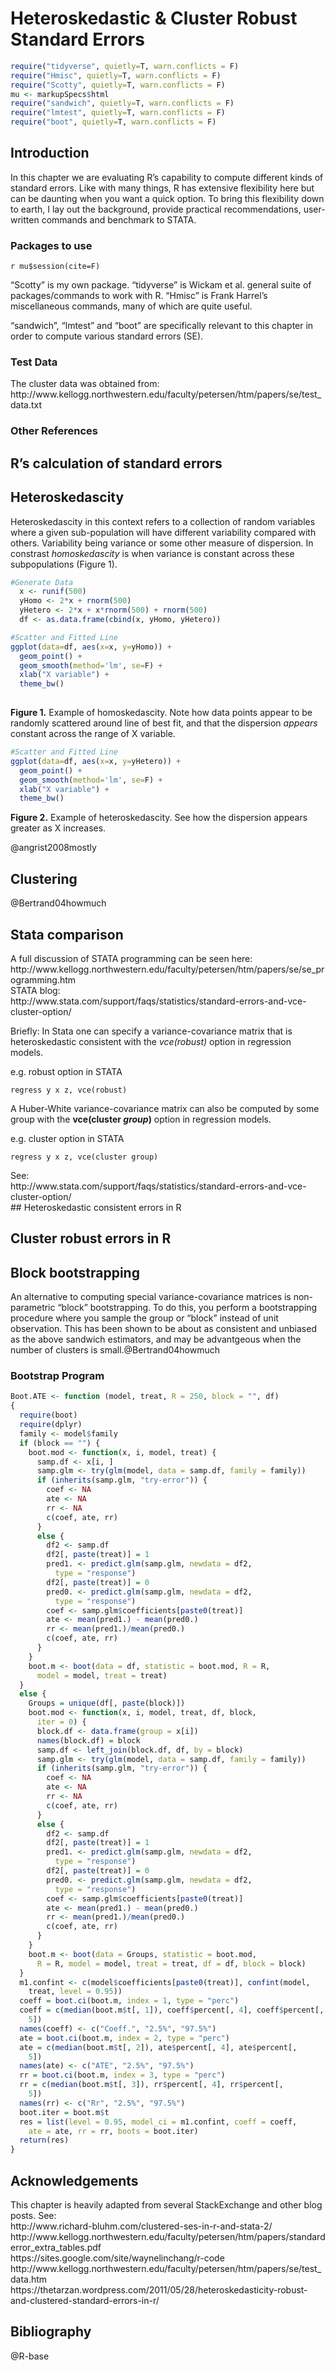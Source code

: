 # Heteroskedastic & Cluster Robust Standard Errors  

```r
require("tidyverse", quietly=T, warn.conflicts = F)
require("Hmisc", quietly=T, warn.conflicts = F)
require("Scotty", quietly=T, warn.conflicts = F)
mu <- markupSpecs$html  
require("sandwich", quietly=T, warn.conflicts = F)
require("lmtest", quietly=T, warn.conflicts = F)
require("boot", quietly=T, warn.conflicts = F)
```

## Introduction  

In this chapter we are evaluating R's capability to compute different kinds of standard errors. Like with many things, R has extensive flexibility here but can be daunting when you want a quick option. To bring this flexibility down to earth, I lay out the background, provide practical recommendations, user-written commands and benchmark to STATA.  

### Packages to use  
`r mu$session(cite=F)`  

"Scotty" is my own package. "tidyverse" is Wickam et al. general suite of packages/commands to work with R. "Hmisc" is Frank Harrel's miscellaneous commands, many of which are quite useful.  

"sandwich", "lmtest" and "boot" are specifically relevant to this chapter in order to compute various standard errors (SE).  

### Test Data  

The cluster data was obtained from:  
http://www.kellogg.northwestern.edu/faculty/petersen/htm/papers/se/test_data.txt  


### Other References  
## R's calculation of standard errors  

## Heteroskedascity  
Heteroskedascity in this context refers to a collection of random variables where a given sub-population will have different variability compared with others. Variability being variance or some other measure of dispersion. In constrast *homoskedascity* is when variance is constant across these subpopulations (Figure 1). 

```r
#Generate Data  
  x <- runif(500)
  yHomo <- 2*x + rnorm(500)
  yHetero <- 2*x + x*rnorm(500) + rnorm(500)
  df <- as.data.frame(cbind(x, yHomo, yHetero))

#Scatter and Fitted Line 
ggplot(data=df, aes(x=x, y=yHomo)) + 
  geom_point() +
  geom_smooth(method='lm', se=F) + 
  xlab("X variable") +
  theme_bw()
 
```  
**Figure 1.** Example of homoskedascity. Note how data points appear to be randomly scattered around line of best fit, and that the dispersion *appears* constant across the range of X variable.

```r
#Scatter and Fitted Line 
ggplot(data=df, aes(x=x, y=yHetero)) + 
  geom_point() +
  geom_smooth(method='lm', se=F) + 
  xlab("X variable") +
  theme_bw()
```
**Figure 2.** Example of heteroskedascity. See how the dispersion appears greater as X increases.


@angrist2008mostly  

## Clustering  
@Bertrand04howmuch  

## Stata comparison  

A full discussion of STATA programming can be seen here:   http://www.kellogg.northwestern.edu/faculty/petersen/htm/papers/se/se_programming.htm  
STATA blog:  
http://www.stata.com/support/faqs/statistics/standard-errors-and-vce-cluster-option/  

Briefly: In Stata one can specify a variance-covariance matrix that is heteroskedastic consistent with the *vce(robust)* option in regression models.  


e.g. robust option in STATA    
```{}
regress y x z, vce(robust)
```

A Huber-White variance-covariance matrix can also be computed by some group with the **vce(cluster *group*)** option in regression models.  

e.g. cluster option in STATA  
```{}
regress y x z, vce(cluster group)
```

See:  
http://www.stata.com/support/faqs/statistics/standard-errors-and-vce-cluster-option/  
## Heteroskedastic consistent errors in R  

## Cluster robust errors in R  

## Block bootstrapping  

An alternative to computing special variance-covariance matrices is non-parametric  "block" bootstrapping. To do this, you perform a bootstrapping procedure where you sample the group or "block" instead of unit observation. This has been shown to be about as consistent and unbiased as the above sandwich estimators, and may be advantgeous when the number of clusters is small.@Bertrand04howmuch  

### Bootstrap Program  
```r
Boot.ATE <- function (model, treat, R = 250, block = "", df) 
{
  require(boot)
  require(dplyr)
  family <- model$family
  if (block == "") {
    boot.mod <- function(x, i, model, treat) {
      samp.df <- x[i, ]
      samp.glm <- try(glm(model, data = samp.df, family = family))
      if (inherits(samp.glm, "try-error")) {
        coef <- NA
        ate <- NA
        rr <- NA
        c(coef, ate, rr)
      }
      else {
        df2 <- samp.df
        df2[, paste(treat)] = 1
        pred1. <- predict.glm(samp.glm, newdata = df2, 
          type = "response")
        df2[, paste(treat)] = 0
        pred0. <- predict.glm(samp.glm, newdata = df2, 
          type = "response")
        coef <- samp.glm$coefficients[paste0(treat)]
        ate <- mean(pred1.) - mean(pred0.)
        rr <- mean(pred1.)/mean(pred0.)
        c(coef, ate, rr)
      }
    }
    boot.m <- boot(data = df, statistic = boot.mod, R = R, 
      model = model, treat = treat)
  }
  else {
    Groups = unique(df[, paste(block)])
    boot.mod <- function(x, i, model, treat, df, block, 
      iter = 0) {
      block.df <- data.frame(group = x[i])
      names(block.df) = block
      samp.df <- left_join(block.df, df, by = block)
      samp.glm <- try(glm(model, data = samp.df, family = family))
      if (inherits(samp.glm, "try-error")) {
        coef <- NA
        ate <- NA
        rr <- NA
        c(coef, ate, rr)
      }
      else {
        df2 <- samp.df
        df2[, paste(treat)] = 1
        pred1. <- predict.glm(samp.glm, newdata = df2, 
          type = "response")
        df2[, paste(treat)] = 0
        pred0. <- predict.glm(samp.glm, newdata = df2, 
          type = "response")
        coef <- samp.glm$coefficients[paste0(treat)]
        ate <- mean(pred1.) - mean(pred0.)
        rr <- mean(pred1.)/mean(pred0.)
        c(coef, ate, rr)
      }
    }
    boot.m <- boot(data = Groups, statistic = boot.mod, 
      R = R, model = model, treat = treat, df = df, block = block)
  }
  m1.confint <- c(model$coefficients[paste0(treat)], confint(model, 
    treat, level = 0.95))
  coeff = boot.ci(boot.m, index = 1, type = "perc")
  coeff = c(median(boot.m$t[, 1]), coeff$percent[, 4], coeff$percent[, 
    5])
  names(coeff) <- c("Coeff.", "2.5%", "97.5%")
  ate = boot.ci(boot.m, index = 2, type = "perc")
  ate = c(median(boot.m$t[, 2]), ate$percent[, 4], ate$percent[, 
    5])
  names(ate) <- c("ATE", "2.5%", "97.5%")
  rr = boot.ci(boot.m, index = 3, type = "perc")
  rr = c(median(boot.m$t[, 3]), rr$percent[, 4], rr$percent[, 
    5])
  names(rr) <- c("Rr", "2.5%", "97.5%")
  boot.iter = boot.m$t
  res = list(level = 0.95, model_ci = m1.confint, coeff = coeff, 
    ate = ate, rr = rr, boots = boot.iter)
  return(res)
}
```

## Acknowledgements  
This chapter is heavily adapted from several StackExchange and other blog posts.
See:  
http://www.richard-bluhm.com/clustered-ses-in-r-and-stata-2/  
http://www.kellogg.northwestern.edu/faculty/petersen/htm/papers/standarderror_extra_tables.pdf  
https://sites.google.com/site/waynelinchang/r-code  
http://www.kellogg.northwestern.edu/faculty/petersen/htm/papers/se/test_data.htm  
https://thetarzan.wordpress.com/2011/05/28/heteroskedasticity-robust-and-clustered-standard-errors-in-r/  

## Bibliography  
@R-base  
